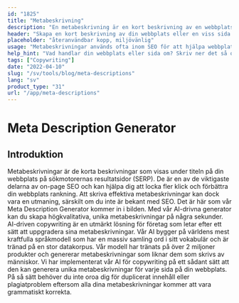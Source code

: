 ```yaml
---
id: "1825"
title: "Metabeskrivning"
description: "En metabeskrivning är en kort beskrivning av en webbplats eller en viss sida på en webbplats. Den används vanligtvis av sökmotorer för att visa en sammanfattning av webbplatsen eller sidan i sina sökresultat."
header: "Skapa en kort beskrivning av din webbplats eller en viss sida på din webbplats."
placeholder: "återanvändbar kopp, miljövänlig"
usage: "Metabeskrivningar används ofta inom SEO för att hjälpa webbplatser och sidor att rankas högre i sökmotorernas resultat. Följande generator kan hjälpa dig att skapa metabeskrivningar som är skräddarsydda för dina specifika sökord och som passar bäst för ditt varumärke."
help_hint: "Vad handlar din webbplats eller sida om? Skriv ner det så omvandlar vi det till en metabeskrivning."
tags: ["Copywriting"]
date: "2022-04-10"
slug: "/sv/tools/blog/meta-descriptions"
lang: "sv"
product_type: "31"
url: "/app/meta-descriptions"
---
```


# Meta Description Generator

## Introduktion

Metabeskrivningar är de korta beskrivningar som visas under titeln på din webbplats på sökmotorernas resultatsidor (SERP). De är en av de viktigaste delarna av on-page SEO och kan hjälpa dig att locka fler klick och förbättra din webbplats rankning. Att skriva effektiva metabeskrivningar kan dock vara en utmaning, särskilt om du inte är bekant med SEO. Det är här som vår Meta Description Generator kommer in i bilden. Med vår AI-drivna generator kan du skapa högkvalitativa, unika metabeskrivningar på några sekunder. AI-driven copywriting är en utmärkt lösning för företag som letar efter ett sätt att uppgradera sina metabeskrivningar. Vår AI bygger på världens mest kraftfulla språkmodell som har en massiv samling ord i sitt vokabulär och är tränad på en stor datakorpus. Vår modell har tränats på över 2 miljoner produkter och genererar metabeskrivningar som liknar dem som skrivs av människor. Vi har implementerat vår AI för copywriting på ett sådant sätt att den kan generera unika metabeskrivningar för varje sida på din webbplats. På så sätt behöver du inte oroa dig för duplicerat innehåll eller plagiatproblem eftersom alla dina metabeskrivningar kommer att vara grammatiskt korrekta.
